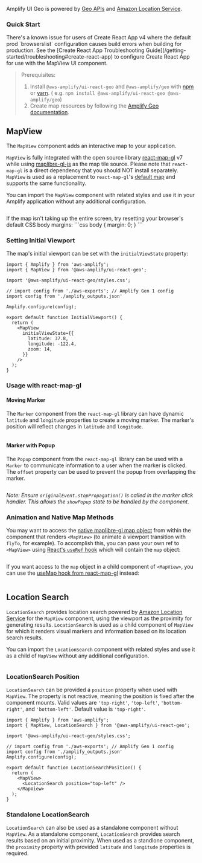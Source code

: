 


Amplify UI Geo is powered by
[Geo APIs](https://docs.amplify.aws/react/build-a-backend/add-aws-services/geo/) and
[Amazon Location Service](https://aws.amazon.com/location/).

### Quick Start

<AppDirectoryAlert />

<Alert variation="info" heading="Create React App setup">
There's a known issue for users of Create React App v4 where the default prod `browserslist` configuration causes build errors when building for production. See the [Create React App Troubleshooting Guide](/getting-started/troubleshooting#create-react-app) to configure Create React App for use with the MapView UI component.
</Alert>

> Prerequisites:
>
> 1. Install `@aws-amplify/ui-react-geo` and `@aws-amplify/geo` with [npm](https://www.npmjs.com/) or [yarn](https://yarnpkg.com/). ( e.g. `npm install @aws-amplify/ui-react-geo @aws-amplify/geo`)
> 2. Create map resources by following the [Amplify Geo documentation](https://docs.amplify.aws/react/build-a-backend/add-aws-services/geo/set-up-geo/).

## MapView

The `MapView` component adds an interactive map to your application.

`MapView` is fully integrated with the open source library [react-map-gl](https://visgl.github.io/react-map-gl/) v7
while using [maplibre-gl-js](https://maplibre.org/maplibre-gl-js/docs/API/) as the map tile source. Please note that `react-map-gl` is a direct dependency that you should NOT install separately. `MapView` is used as a replacement to `react-map-gl`'s [default map](https://visgl.github.io/react-map-gl/docs/api-reference/map)
and supports the same functionality. 

You can import the `MapView` component with related styles and use it in your Amplify application without any
additional configuration.

```js{2,4,11} file=../../../../../../examples/next/pages/ui/components/geo/basic-map/index.page.tsx

```

<Alert role="none" variation="info">
  If the map isn't taking up the entire screen, try resetting your browser's default CSS body margins:
  ```css
  body {
    margin: 0;
  }
  ```
</Alert>

### Setting Initial Viewport

The map's initial viewport can be set with the `initialViewState` property:

```jsx{12}
import { Amplify } from 'aws-amplify';
import { MapView } from '@aws-amplify/ui-react-geo';

import '@aws-amplify/ui-react-geo/styles.css';

// import config from './aws-exports'; // Amplify Gen 1 config
import config from './amplify_outputs.json'

Amplify.configure(config);

export default function InitialViewport() {
  return (
    <MapView
      initialViewState={{
        latitude: 37.8,
        longitude: -122.4,
        zoom: 14,
      }}
    />
  );
}
```

### Usage with react-map-gl

#### Moving Marker

The `Marker` component from the `react-map-gl` library can have dynamic `latitude` and `longitude` properties to create
a moving marker. The marker's position will reflect changes in `latitude` and `longitude`.

```jsx{2,27} file=../../../../../../examples/next/pages/ui/components/geo/map-with-moving-marker/index.page.tsx

```

#### Marker with Popup

The `Popup` component from the `react-map-gl` library can be used with a `Marker` to communicate information to a user
when the marker is clicked. The `offset` property can be used to prevent the popup from overlapping the marker.

```jsx{2,18,26} file=../../../../../../examples/next/pages/ui/components/geo/map-with-marker-popup/index.page.tsx

```

_Note: Ensure `originalEvent.stopPropagation()` is called in the marker click handler. This allows the `showPopup`
state to be handled by the component._

### Animation and Native Map Methods

You may want to access the [native maplibre-gl map object](https://maplibre.org/maplibre-gl-js/docs/API/classes/maplibregl.Map/) from within the component that renders `<MapView>` (to animate a viewport transition with `flyTo`, for example). To accomplish this, you can pass your own ref to `<MapView>` using [React's `useRef` hook](https://legacy.reactjs.org/docs/hooks-reference.html#useref) which will contain the `map` object:

```jsx{15,18,23} file=../../../../../../examples/next/pages/ui/components/geo/map-with-forward-ref/index.page.tsx

```

If you want access to the `map` object in a child component of `<MapView>`, you can use the [useMap hook from react-map-gl](https://visgl.github.io/react-map-gl/docs/api-reference/use-map) instead:

```jsx{1,14,17,26} file=../../../../../../examples/next/pages/ui/components/geo/use-map-hook/index.page.tsx

```

## Location Search

`LocationSearch` provides location search powered by [Amazon Location Service](https://aws.amazon.com/location/) for the
`MapView` component, using the viewport as the proximity for generating results. `LocationSearch` is used as a child
component of `MapView` for which it renders visual markers and information based on its location search results.

You can import the `LocationSearch` component with related styles and use it as a child of `MapView` without any
additional configuration.

```jsx{1,14,17,26} file=../../../../../../examples/next/pages/ui/components/geo/use-map-hook/index.page.tsx

```

### LocationSearch Position

`LocationSearch` can be provided a `position` property when used with `MapView`. The property is not reactive, meaning the
position is fixed after the component mounts. Valid values are `'top-right'`, `'top-left'`, `'bottom-right'`, and
`'bottom-left'`. Default value is `'top-right'`.

```js{12}
import { Amplify } from 'aws-amplify';
import { MapView, LocationSearch } from '@aws-amplify/ui-react-geo';

import '@aws-amplify/ui-react-geo/styles.css';

// import config from './aws-exports'; // Amplify Gen 1 config
import config from './amplify_outputs.json'
Amplify.configure(config);

export default function LocationSearchPosition() {
  return (
    <MapView>
      <LocationSearch position="top-left" />
    </MapView>
  );
}

```

### Standalone LocationSearch

`LocationSearch` can also be used as a standalone component without `MapView`. As a standalone component, `LocationSearch`
provides search results based on an initial proximity. When used as a standlone component, the `proximity` property
with provided `latitude` and `longitude` properties is required.

```js{2,4,16} file=../../../../../../examples/next/pages/ui/components/geo/standalone-location-search/index.page.tsx

```
